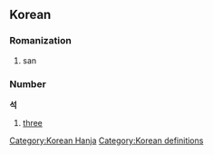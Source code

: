 ==Korean==
===Romanization===
# san
===Number===
'''석'''

# [[three]]

[[Category:Korean Hanja]][[Category:Korean definitions]]